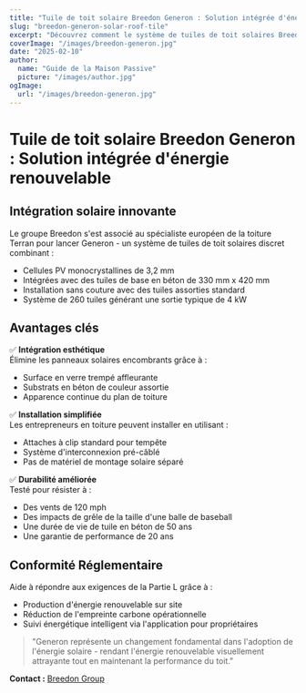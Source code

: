 ```yaml
---
title: "Tuile de toit solaire Breedon Generon : Solution intégrée d'énergie renouvelable"
slug: "breedon-generon-solar-roof-tile"
excerpt: "Découvrez comment le système de tuiles de toit solaires Breedon Generon intègre la production d'énergie renouvelable avec l'esthétique traditionnelle des toits."
coverImage: "/images/breedon-generon.jpg"
date: "2025-02-10"
author:
  name: "Guide de la Maison Passive"
  picture: "/images/author.jpg"
ogImage:
  url: "/images/breedon-generon.jpg"
---
```


# Tuile de toit solaire Breedon Generon : Solution intégrée d'énergie renouvelable

## Intégration solaire innovante

Le groupe Breedon s'est associé au spécialiste européen de la toiture Terran pour lancer Generon - un système de tuiles de toit solaires discret combinant :

- Cellules PV monocrystallines de 3,2 mm
- Intégrées avec des tuiles de base en béton de 330 mm x 420 mm
- Installation sans couture avec des tuiles assorties standard
- Système de 260 tuiles générant une sortie typique de 4 kW

## Avantages clés

✅ **Intégration esthétique**  
Élimine les panneaux solaires encombrants grâce à :
- Surface en verre trempé affleurante
- Substrats en béton de couleur assortie
- Apparence continue du plan de toiture

✅ **Installation simplifiée**  
Les entrepreneurs en toiture peuvent installer en utilisant :
- Attaches à clip standard pour tempête
- Système d'interconnexion pré-câblé
- Pas de matériel de montage solaire séparé

✅ **Durabilité améliorée**  
Testé pour résister à :
- Des vents de 120 mph
- Des impacts de grêle de la taille d'une balle de baseball
- Une durée de vie de tuile en béton de 50 ans
- Une garantie de performance de 20 ans

## Conformité Réglementaire

Aide à répondre aux exigences de la Partie L grâce à :
- Production d'énergie renouvelable sur site
- Réduction de l'empreinte carbone opérationnelle
- Suivi énergétique intelligent via l'application pour propriétaires

> "Generon représente un changement fondamental dans l'adoption de l'énergie solaire - rendant l'énergie renouvelable visuellement attrayante tout en maintenant la performance du toit."

**Contact :** [Breedon Group](https://www.breedongroup.com)